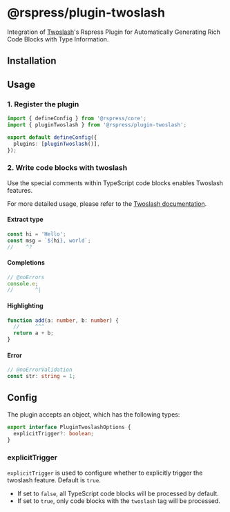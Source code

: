 # @rspress/plugin-twoslash <SourceCode href="https://github.com/web-infra-dev/rspress/tree/main/packages/plugin-twoslash" />


Integration of [Twoslash](https://github.com/twoslashes/twoslash)'s Rspress Plugin for Automatically Generating Rich Code Blocks with Type Information.

## Installation

<PackageManagerTabs command="add @rspress/plugin-twoslash -D" />

## Usage

### 1. Register the plugin

```ts twoslash title="rspress.config.ts"
import { defineConfig } from '@rspress/core';
import { pluginTwoslash } from '@rspress/plugin-twoslash';

export default defineConfig({
  plugins: [pluginTwoslash()],
});
```

### 2. Write code blocks with twoslash

Use the special comments within TypeScript code blocks enables Twoslash features.

For more detailed usage, please refer to the [Twoslash documentation](https://twoslash.netlify.app/guide/).

#### Extract type

```ts twoslash
const hi = 'Hello';
const msg = `${hi}, world`;
//    ^?
```

#### Completions

```ts twoslash
// @noErrors
console.e;
//       ^|
```

#### Highlighting

```ts twoslash
function add(a: number, b: number) {
  //     ^^^
  return a + b;
}
```

#### Error

```ts twoslash
// @noErrorValidation
const str: string = 1;
```

## Config

The plugin accepts an object, which has the following types:

```ts
export interface PluginTwoslashOptions {
  explicitTrigger?: boolean;
}
```

### explicitTrigger

`explicitTrigger` is used to configure whether to explicitly trigger the twoslash feature. Default is `true`.

- If set to `false`, all TypeScript code blocks will be processed by default.
- If set to `true`, only code blocks with the `twoslash` tag will be processed.
